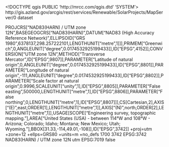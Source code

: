 <!DOCTYPE qgis PUBLIC 'http://mrcc.com/qgis.dtd' 'SYSTEM'>
<qgis version="3.32.0-Lima">
  <identifier>http://gis.azland.gov/arcgis/rest/services/Renewable/SolarProjects/MapServer/0</identifier>
  <parentidentifier></parentidentifier>
  <language></language>
  <type>dataset</type>
  <title>Solar Applications</title>
  <abstract></abstract>
  <links>
    <link format="" type="WWW:LINK" size="" description="" url="http://gis.azland.gov/arcgis/rest/services/Renewable/SolarProjects/MapServer/0" mimeType="" name="Source"/>
  </links>
  <dates/>
  <fees></fees>
  <encoding></encoding>
  <crs>
    <spatialrefsys nativeFormat="Wkt">
      <wkt>PROJCRS["NAD83(HARN) / UTM zone 12N",BASEGEOGCRS["NAD83(HARN)",DATUM["NAD83 (High Accuracy Reference Network)",ELLIPSOID["GRS 1980",6378137,298.257222101,LENGTHUNIT["metre",1]]],PRIMEM["Greenwich",0,ANGLEUNIT["degree",0.0174532925199433]],ID["EPSG",4152]],CONVERSION["UTM zone 12N",METHOD["Transverse Mercator",ID["EPSG",9807]],PARAMETER["Latitude of natural origin",0,ANGLEUNIT["degree",0.0174532925199433],ID["EPSG",8801]],PARAMETER["Longitude of natural origin",-111,ANGLEUNIT["degree",0.0174532925199433],ID["EPSG",8802]],PARAMETER["Scale factor at natural origin",0.9996,SCALEUNIT["unity",1],ID["EPSG",8805]],PARAMETER["False easting",500000,LENGTHUNIT["metre",1],ID["EPSG",8806]],PARAMETER["False northing",0,LENGTHUNIT["metre",1],ID["EPSG",8807]]],CS[Cartesian,2],AXIS["(E)",east,ORDER[1],LENGTHUNIT["metre",1]],AXIS["(N)",north,ORDER[2],LENGTHUNIT["metre",1]],USAGE[SCOPE["Engineering survey, topographic mapping."],AREA["United States (USA) - between 114°W and 108°W - Arizona; Colorado; Idaho; Montana; New Mexico; Utah; Wyoming."],BBOX[31.33,-114,49.01,-108]],ID["EPSG",3742]]</wkt>
      <proj4>+proj=utm +zone=12 +ellps=GRS80 +units=m +no_defs</proj4>
      <srsid>1700</srsid>
      <srid>3742</srid>
      <authid>EPSG:3742</authid>
      <description>NAD83(HARN) / UTM zone 12N</description>
      <projectionacronym>utm</projectionacronym>
      <ellipsoidacronym>EPSG:7019</ellipsoidacronym>
      <geographicflag>false</geographicflag>
    </spatialrefsys>
  </crs>
  <extent>
    <spatial maxz="0" minx="150193.84759999997913837" miny="3600053.13929999992251396" maxx="475498.625" minz="0" maxy="3762202.75" dimensions="2" crs="EPSG:3742"/>
  </extent>
</qgis>
